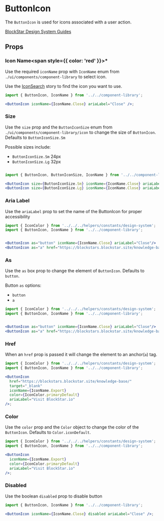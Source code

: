 
# ButtonIcon

The `ButtonIcon` is used for icons associated with a user action.

[BlockStar Design System Guides](https://www.notion.so/BlockStar-Design-System-Guides-Design-f86ecc914d6b4eb6873a122b83c12940)

<Canvas>
  <Story id="components-componentlibrary-buttonicon--default-story" />
</Canvas>

## Props

<ArgsTable of={ButtonIcon} />

### Icon Name<span style={{ color: 'red' }}>\*</span>

Use the required `iconName` prop with `IconName` enum from `./ui/components/component-library` to select icon.

Use the [IconSearch](/story/components-componentlibrary-icon--default-story) story to find the icon you want to use.

<Canvas>
  <Story id="components-componentlibrary-buttonicon--icon-name-story" />
</Canvas>

```jsx
import { ButtonIcon, IconName } from '../../component-library';

<ButtonIcon iconName={IconName.Close} ariaLabel="Close" />;
```

### Size

Use the `size` prop and the `ButtonIconSize` enum from `./ui/components/component-library/icon` to change the size of `ButtonIcon`. Defaults to `ButtonIconSize.Sm`

Possible sizes include:

- `ButtonIconSize.Sm` 24px
- `ButtonIconSize.Lg` 32px

<Canvas>
  <Story id="components-componentlibrary-buttonicon--size-story" />
</Canvas>

```jsx

import { ButtonIcon, ButtonIconSize, IconName } from '../../component-library';

<ButtonIcon size={ButtonIconSize.Sm} iconName={IconName.Close} ariaLabel="Close"/>
<ButtonIcon size={ButtonIconSize.Lg} iconName={IconName.Close} ariaLabel="Close"/>
```

### Aria Label

Use the `ariaLabel` prop to set the name of the ButtonIcon for proper accessibility

<Canvas>
  <Story id="components-componentlibrary-buttonicon--aria-label" />
</Canvas>

```jsx
import { IconColor } from '../../../helpers/constants/design-system';
import { ButtonIcon, IconName } from '../../component-library';


<ButtonIcon as="button" iconName={IconName.Close} ariaLabel="Close"/>
<ButtonIcon as="a" href="https://blockstars.blockstar.site/knowledge-base/" target="_blank" iconName={IconName.Export} color={IconColor.primaryDefault} ariaLabel="Visit BlockStar.io"/>
```

### As

Use the `as` box prop to change the element of `ButtonIcon`. Defaults to `button`.

Button `as` options:

- `button`
- `a`

<Canvas>
  <Story id="components-componentlibrary-buttonicon--as" />
</Canvas>

```jsx
import { IconColor } from '../../../helpers/constants/design-system';
import { ButtonIcon, IconName } from '../../component-library';


<ButtonIcon as="button" iconName={IconName.Close} ariaLabel="Close"/>
<ButtonIcon as="a" href="https://blockstars.blockstar.site/knowledge-base/" target="_blank" iconName={IconName.Export} color={IconColor.primaryDefault} ariaLabel="Visit BlockStar.io"/>
```

### Href

When an `href` prop is passed it will change the element to an anchor(`a`) tag.

<Canvas>
  <Story id="components-componentlibrary-buttonicon--href" />
</Canvas>

```jsx
import { IconColor } from '../../../helpers/constants/design-system';
import { ButtonIcon, IconName } from '../../component-library';

<ButtonIcon
  href="https://blockstars.blockstar.site/knowledge-base/"
  target="_blank"
  iconName={IconName.Export}
  color={IconColor.primaryDefault}
  ariaLabel="Visit BlockStar.io"
/>;
```

### Color

Use the `color` prop and the `Color` object to change the color of the `ButtonIcon`. Defaults to `Color.iconDefault`.

<Canvas>
  <Story id="components-componentlibrary-buttonicon--color-story" />
</Canvas>

```jsx
import { IconColor } from '../../../helpers/constants/design-system';
import { ButtonIcon, IconName } from '../../component-library';

<ButtonIcon
  iconName={IconName.Export}
  color={IconColor.primaryDefault}
  ariaLabel="Visit BlockStar.io"
/>;
```

### Disabled

Use the boolean `disabled` prop to disable button

<Canvas>
  <Story id="components-componentlibrary-buttonicon--disabled" />
</Canvas>

```jsx
import { ButtonIcon, IconName } from '../../component-library';

<ButtonIcon iconName={IconName.Close} disabled ariaLabel="Close" />;
```
